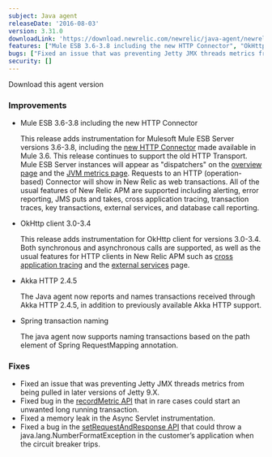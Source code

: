 ```yaml
---
subject: Java agent
releaseDate: '2016-08-03'
version: 3.31.0
downloadLink: 'https://download.newrelic.com/newrelic/java-agent/newrelic-agent/3.31.0/'
features: ["Mule ESB 3.6-3.8 including the new HTTP Connector", "OkHttp client 3.0-3.4", "Akka HTTP 2.4.5", "Spring transaction naming"]
bugs: ["Fixed an issue that was preventing Jetty JMX threads metrics from being pulled", "Fixed bug in the recordMetric API", "Fixed a memory leak in the Async Servlet instrumentation", "Fixed a bug in the setRequestAndResponse API"]
security: []
---
```


<ButtonGroup>
  <ButtonLink
    role="button"
    to="https://download.newrelic.com/newrelic/java-agent/newrelic-agent/3.31.0/"
    variant="primary"
  >
    Download this agent version
  </ButtonLink>
</ButtonGroup>

### Improvements

* Mule ESB 3.6-3.8 including the new HTTP Connector

  This release adds instrumentation for Mulesoft Mule ESB Server versions 3.6-3.8, including the [new HTTP Connector](https://docs.mulesoft.com/mule-user-guide/v/3.6/migrating-to-the-new-http-connector) made available in Mule 3.6. This release continues to support the old HTTP Transport. Mule ESB Server instances will appear as "dispatchers" on the [overview page](https://docs.newrelic.com/docs/apm/applications-menu/monitoring/apm-overview-page) and the [JVM metrics page](https://docs.newrelic.com/docs/apm/applications-menu/monitoring/jvm-metrics-page). Requests to an HTTP (operation-based) Connector will show in New Relic as web transactions. All of the usual features of New Relic APM are supported including alerting, error reporting, JMS puts and takes, cross application tracing, transaction traces, key transactions, external services, and database call reporting.
* OkHttp client 3.0-3.4

  This release adds instrumentation for OkHttp client for versions 3.0-3.4. Both synchronous and asynchronous calls are supported, as well as the usual features for HTTP clients in New Relic APM such as [cross application tracing](https://docs.newrelic.com/docs/apm/transactions/cross-application-traces/cross-application-tracing) and the [external services](https://docs.newrelic.com/docs/apm/applications-menu/monitoring/external-services-page) page.
* Akka HTTP 2.4.5

  The Java agent now reports and names transactions received through Akka HTTP 2.4.5, in addition to previously available Akka HTTP support.
* Spring transaction naming

  The java agent now supports naming transactions based on the path element of Spring RequestMapping annotation.

### Fixes

* Fixed an issue that was preventing Jetty JMX threads metrics from being pulled in later versions of Jetty 9.X.
* Fixed bug in the [recordMetric API](http://newrelic.github.io/java-agent-api/javadoc/com/newrelic/api/agent/MetricAggregator.html#recordMetric(java.lang.String,%20float)) that in rare cases could start an unwanted long running transaction.
* Fixed a memory leak in the Async Servlet instrumentation.
* Fixed a bug in the [setRequestAndResponse API](http://newrelic.github.io/java-agent-api/javadoc/com/newrelic/api/agent/NewRelic.html#setRequestAndResponse(com.newrelic.api.agent.Request,%20com.newrelic.api.agent.Response)) that could throw a java.lang.NumberFormatException in the customer’s application when the circuit breaker trips.
